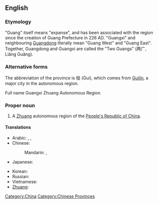 ==English==
{{wikipedia}}

===Etymology===
"Guang" itself means "expanse", and has been associated with the region since the creation of Guang Prefecture in 226 AD. "Guangxi" and neighbouring [[Guangdong]] literally mean "Guang West" and "Guang East". Together, Guangdong and Guangxi are called the "Two Guangs" (两广, Liǎng Guǎng).

===Alternative forms===
The abbreviation of the province is 桂 (Gui), which comes from [[Guilin]], a major city in the autonomous region.

Full name Guangxi Zhuang Autonomous Region.

===Proper noun===
{{en-proper-noun}}

# A [[Zhuang]] autonomous region of the [[People's Republic of China]].

====Translations====
{{trans-top|province in China}}
* Arabic: {{t|ar|قوانغشي|m|tr=qwanghshii}},  {{t|ar|غوانغشي|m|tr=ghwanghshii}},  {{t|ar|جوانجشي|m|tr=gwangshii}}
* Chinese:
*: Mandarin: {{t-|cmn|廣西|sc=Hani}},  {{t-|cmn|广西|tr=Guǎngxī|sc=Hani}}
* Japanese: {{t|ja|広西|tr=こうせい, Kōsei}}
{{trans-mid}}
* Korean: {{t|ko|광시|tr=Gwangsi|sc=Hang}}
* Russian: {{t|ru|Гуанси|tr=Guansí}} {{qualifier|indeclinable}}
* Vietnamese: {{t|vi|Quảng Tây|xs=Vietnamese}}
* [[Zhuang]]: {{t|za|Gvangjsih|xs=Zhuang}}
{{trans-bottom}}

[[Category:China]]
[[Category:Chinese Provinces]]